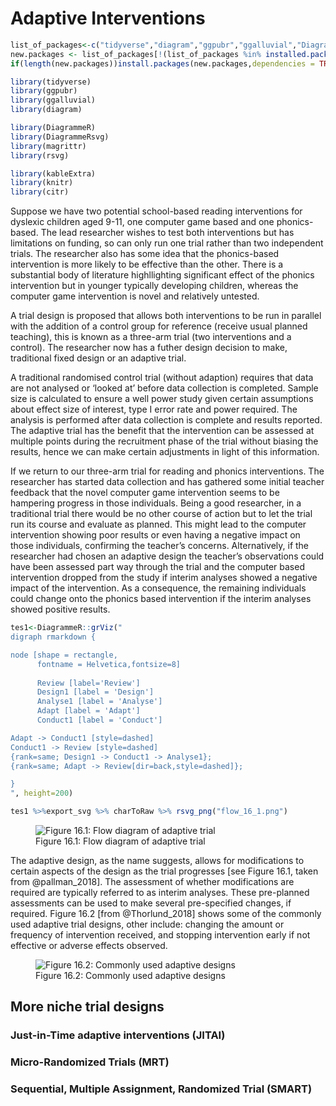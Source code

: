 # Adaptive Interventions

```r
list_of_packages<-c("tidyverse","diagram","ggpubr","ggalluvial","DiagrammeR","DiagrammeRsvg","rsvg", "knitr", "kableExtra")
new.packages <- list_of_packages[!(list_of_packages %in% installed.packages()[,"Package"])]
if(length(new.packages))install.packages(new.packages,dependencies = TRUE)

library(tidyverse)
library(ggpubr)
library(ggalluvial)
library(diagram)

library(DiagrammeR)
library(DiagrammeRsvg)
library(magrittr)
library(rsvg)

library(kableExtra)
library(knitr)
library(citr)
```

Suppose we have two potential school-based reading interventions for dyslexic children aged 9-11, one computer game based and one phonics-based. The lead researcher wishes to test both interventions but has limitations on funding, so can only run one trial rather than two independent trials. The researcher also has some idea that the phonics-based intervention is more likely to be effective than the other. There is a substantial body of literature highllighting significant effect of the phonics intervention but in younger typically developing children, whereas the computer game intervention is novel and relatively untested.

A trial design is proposed that allows both interventions to be run in parallel with the addition of a control group for reference (receive usual planned teaching), this is known as a three-arm trial (two interventions and a control). The researcher now has a futher design decision to make, traditional fixed design or an adaptive trial. 

A traditional randomised control trial (without adaption) requires that data are not analysed or 'looked at' before data collection is completed. Sample size is calculated to ensure a well power study given certain assumptions about effect size of interest, type I error rate and power required. The analysis is performed after data collection is complete and results reported. The adaptive trial has the benefit that the intervention can be assessed at multiple points during the recruitment phase of the trial without biasing the results, hence we can make certain adjustments in light of this information.

If we return to our three-arm trial for reading and phonics interventions. The researcher has started data collection and has gathered some initial teacher feedback that the novel computer game intervention seems to be hampering progress in those individuals. Being a good researcher, in a traditional trial there would be no other course of action but to let the trial run its course and evaluate as planned. This might lead to the computer intervention showing poor results or even having a negative impact on those individuals, confirming the teacher's concerns. Alternatively, if the researcher had chosen an adaptive design the teacher's observations could have been assessed part way through the trial and the computer based intervention dropped from the study if interim analyses showed a negative impact of the intervention. As a consequence, the remaining individuals could change onto the phonics based intervention if the interim analyses showed positive results.  

```r

tes1<-DiagrammeR::grViz("
digraph rmarkdown {

node [shape = rectangle,
      fontname = Helvetica,fontsize=8]
      
      Review [label='Review']
      Design1 [label = 'Design']
      Analyse1 [label = 'Analyse']
      Adapt [label = 'Adapt']
      Conduct1 [label = 'Conduct']

Adapt -> Conduct1 [style=dashed]
Conduct1 -> Review [style=dashed]
{rank=same; Design1 -> Conduct1 -> Analyse1};
{rank=same; Adapt -> Review[dir=back,style=dashed]};

}
", height=200)

tes1 %>%export_svg %>% charToRaw %>% rsvg_png("flow_16_1.png")

```

![Figure 16.1: Flow diagram of adaptive trial](flow_16_1.png)

The adaptive design, as the name suggests, allows for modifications to certain aspects of the design as the trial progresses [see Figure 16.1, taken from @pallman_2018]. The assessment of whether modifications are required are typically referred to as interim analyses. These pre-planned assessments can be used to make several pre-specified changes, if required. Figure 16.2 [from @Thorlund_2018] shows some of the commonly used adaptive trial designs, other include: changing the amount or frequency of intervention received, and stopping intervention early if not effective or adverse effects observed.

![Figure 16.2: Commonly used adaptive designs](adaptive_designs.gif)

  




## More niche trial designs

### Just-in-Time adaptive interventions (JITAI)

### Micro-Randomized Trials (MRT)

### Sequential, Multiple Assignment, Randomized Trial (SMART)